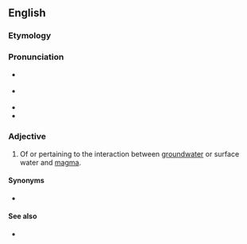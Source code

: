 ==English==

===Etymology===
{{prefix|en|hydro|volcanic}}

===Pronunciation===
* {{a|GA}} {{IPA|en|/ˌhaɪdɹoʊvɑlˈkænɪk/}}
* {{a|RP}} {{IPA|en|/ˌhaɪdɹəvɒlˈkænɪk/}}
* {{rhymes|en|ænɪk}}
* {{hyph|en|hy|dro|vol|can|ic}}

===Adjective===
{{en-adj|-}}

# {{lb|en|geology}} Of or pertaining to the interaction between [[groundwater]] or surface water and [[magma]].

====Synonyms====
* {{l|en|phreatomagmatic}}

====See also====
* {{l|en|phreatic}}